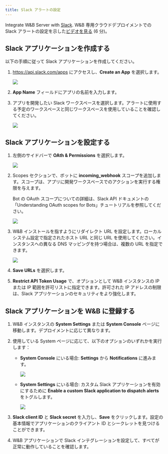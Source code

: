 ```yaml
---
title: Slack アラートの設定
---
```


Integrate W&B Server with [Slack](https://slack.com/).
<Note>
W&B 専用クラウドデプロイメントでの Slack アラートの設定を示した[ビデオを見る](https://www.youtube.com/watch?v=JmvKb-7u-oU) (6 分)。
</Note>

## Slack アプリケーションを作成する

以下の手順に従って Slack アプリケーションを作成してください。

1. https://api.slack.com/apps にアクセスし、**Create an App** を選択します。

    <Frame>
    <img src="/images/hosting/create_an_app.png"  />
    </Frame>

2. **App Name** フィールドにアプリの名前を入力します。
3. アプリを開発したい Slack ワークスペースを選択します。アラートに使用する予定のワークスペースと同じワークスペースを使用していることを確認してください。

    <Frame>
    <img src="/images/hosting/name_app_workspace.png"  />
    </Frame>

## Slack アプリケーションを設定する

1. 左側のサイドバーで **OAth & Permissions** を選択します。

    <Frame>
    <img src="/images/hosting/add_an_oath.png"  />
    </Frame>

2. Scopes セクションで、ボットに **incoming_webhook** スコープを追加します。スコープは、アプリに開発ワークスペースでのアクションを実行する権限を与えます。

    Bot の OAuth スコープについての詳細は、Slack API ドキュメントの「Understanding OAuth scopes for Bots」チュートリアルを参照してください。

    <Frame>
    <img src="/images/hosting/save_urls.png"  />
    </Frame>

3. W&B インストールを指すようにリダイレクト URL を設定します。ローカルシステム設定で指定されたホスト URL と同じ URL を使用してください。インスタンスへの異なる DNS マッピングを持つ場合は、複数の URL を指定できます。

    <Frame>
    <img src="/images/hosting/redirect_urls.png"  />
    </Frame>

4. **Save URLs** を選択します。
5. **Restrict API Token Usage** で、オプションとして W&B インスタンスの IP または IP 範囲を許可リストに指定できます。許可された IP アドレスの制限は、Slack アプリケーションのセキュリティをより強化します。

## Slack アプリケーションを W&B に登録する

1. W&B インスタンスの **System Settings** または **System Console** ページに移動します。デプロイメントに応じて異なります。

2. 使用している System ページに応じて、以下のオプションのいずれかを実行します：

    - **System Console** にいる場合: **Settings** から **Notifications** に進みます。

        <Frame>
        <img src="/images/hosting/register_slack_app_console.png"  />
        </Frame>

    - **System Settings** にいる場合: カスタム Slack アプリケーションを有効にするために **Enable a custom Slack application to dispatch alerts** をトグルします。

        <Frame>
        <img src="/images/hosting/register_slack_app.png"  />
        </Frame>

3. **Slack client ID** と **Slack secret** を入力し、**Save** をクリックします。設定の基本情報でアプリケーションのクライアント ID とシークレットを見つけることができます。

4. W&B アプリケーションで Slack インテグレーションを設定して、すべてが正常に動作していることを確認します。